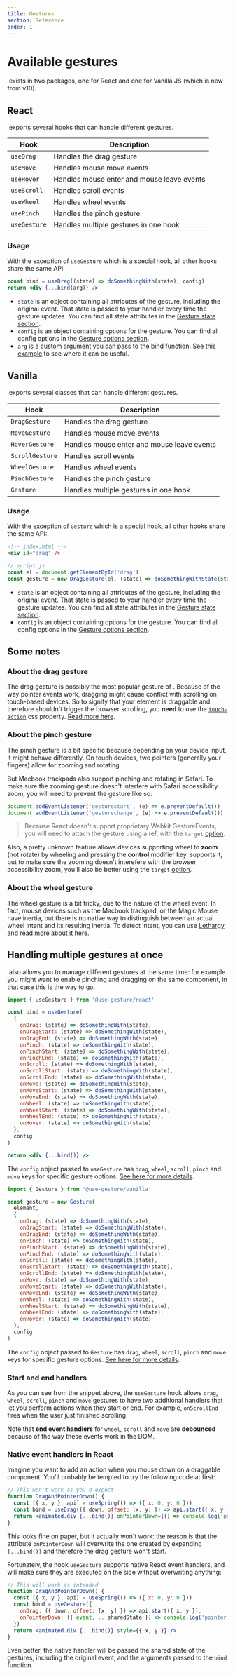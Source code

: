 ```yaml
---
title: Gestures
section: Reference
order: 1
---
```



# Available gestures

&zwnj;<UseGesture /> exists in two packages, one for React and one for Vanilla&nbsp;JS (which is new from v10).

## React

&zwnj;<UseGesture pkg="react" /> exports several hooks that can handle different gestures.

| Hook         | Description                                |
| ------------ | ------------------------------------------ |
| `useDrag`    | Handles the drag gesture                   |
| `useMove`    | Handles mouse move events                  |
| `useHover`   | Handles mouse enter and mouse leave events |
| `useScroll`  | Handles scroll events                      |
| `useWheel`   | Handles wheel events                       |
| `usePinch`   | Handles the pinch gesture                  |
| `useGesture` | Handles multiple gestures in one hook      |

### Usage

With the exception of `useGesture` which is a special hook, all other hooks share the same API:

```jsx
const bind = useDrag((state) => doSomethingWith(state), config)
return <div {...bind(arg)} />
```

- `state` is an object containing all attributes of the gesture, including the original event. That state is passed to your handler every time the gesture updates. You can find all state attributes in the [Gesture state section](/docs/state).
- `config` is an object containing options for the gesture. You can find all config options in the [Gesture options section](/docs/options).
- `arg` is a custom argument you can pass to the bind function. See this [example](https://codesandbox.io/s/github/pmndrs/use-gesture/tree/main/demo/src/sandboxes/draggable-list) to see where it can be useful.

## Vanilla

&zwnj;<UseGesture pkg="vanilla" /> exports several classes that can handle different gestures.

| Hook            | Description                                |
| --------------- | ------------------------------------------ |
| `DragGesture`   | Handles the drag gesture                   |
| `MoveGesture`   | Handles mouse move events                  |
| `HoverGesture`  | Handles mouse enter and mouse leave events |
| `ScrollGesture` | Handles scroll events                      |
| `WheelGesture`  | Handles wheel events                       |
| `PinchGesture`  | Handles the pinch gesture                  |
| `Gesture`       | Handles multiple gestures in one hook      |

### Usage

With the exception of `Gesture` which is a special hook, all other hooks share the same API:

```html
<!-- index.html -->
<div id="drag" />
```

```js
// script.js
const el = document.getElementById('drag')
const gesture = new DragGesture(el, (state) => doSomethingWithState(state), config)
```

- `state` is an object containing all attributes of the gesture, including the original event. That state is passed to your handler every time the gesture updates. You can find all state attributes in the [Gesture state section](/docs/state).
- `config` is an object containing options for the gesture. You can find all config options in the [Gesture options section](/docs/options).

## Some notes

### About the drag gesture

The drag gesture is possibly the most popular gesture of <UseGesture />. Because of the way pointer events work, dragging might cause conflict with scrolling on touch-based devices. So to signify that your element is draggable and therefore shouldn't trigger the browser scrolling, you **need** to use the [`touch-action`](https://developer.mozilla.org/en-US/docs/Web/CSS/touch-action) css property. [Read more here](/docs/extras/#touch-action).

### About the pinch gesture

The pinch gesture is a bit specific because depending on your device input, it might behave differently. On touch devices, two pointers (generally your fingers) allow for zooming and rotating.

But Macbook trackpads also support pinching and rotating in Safari. To make sure the zooming gesture doesn't interfere with Safari accessibility zoom, you will need to prevent the gesture like so:

```js
document.addEventListener('gesturestart', (e) => e.preventDefault())
document.addEventListener('gesturechange', (e) => e.preventDefault())
```

> Because React doesn't support proprietary Webkit GestureEvents, you will need to attach the gesture using a ref, with the `target` [option](/docs/options/#target).

Also, a pretty unknown feature allows devices supporting wheel to **zoom** (not rotate) by wheeling and pressing the **control** modifier key. <UseGesture pkg="react" /> supports it, but to make sure the zooming doesn't interefere with the browser accessibility zoom, you'll also be better using the `target` [option](/docs/options/#target).

### About the wheel gesture

The wheel gesture is a bit tricky, due to the nature of the wheel event. In fact, mouse devices such as the Macbook trackpad, or the Magic Mouse have inertia, but there is no native way to distinguish between an actual wheel intent and its resulting inertia. To detect intent, you can use [Lethargy](https://github.com/d4nyll/lethargy) and [read more about it here](/docs/extras/#lethargy).

## Handling multiple gestures at once

&zwnj;<UseGesture /> also allows you to manage different gestures at the same time: for example you might want to enable pinching and dragging on the same component, in that case this is the way to go.

<CodeSnippet>
  <TabPanel>

```jsx
import { useGesture } from '@use-gesture/react'

const bind = useGesture(
  {
    onDrag: (state) => doSomethingWith(state),
    onDragStart: (state) => doSomethingWith(state),
    onDragEnd: (state) => doSomethingWith(state),
    onPinch: (state) => doSomethingWith(state),
    onPinchStart: (state) => doSomethingWith(state),
    onPinchEnd: (state) => doSomethingWith(state),
    onScroll: (state) => doSomethingWith(state),
    onScrollStart: (state) => doSomethingWith(state),
    onScrollEnd: (state) => doSomethingWith(state),
    onMove: (state) => doSomethingWith(state),
    onMoveStart: (state) => doSomethingWith(state),
    onMoveEnd: (state) => doSomethingWith(state),
    onWheel: (state) => doSomethingWith(state),
    onWheelStart: (state) => doSomethingWith(state),
    onWheelEnd: (state) => doSomethingWith(state),
    onHover: (state) => doSomethingWith(state)
  },
  config
)

return <div {...bind()} />
```

The `config` object passed to `useGesture` has `drag`, `wheel`, `scroll`, `pinch` and `move` keys for specific gesture options. [See here for more details](http://localhost:8000/docs/options/#structure-of-the-config-object).

</TabPanel>
<TabPanel>

```js
import { Gesture } from '@use-gesture/vanilla'

const gesture = new Gesture(
  element,
  {
    onDrag: (state) => doSomethingWith(state),
    onDragStart: (state) => doSomethingWith(state),
    onDragEnd: (state) => doSomethingWith(state),
    onPinch: (state) => doSomethingWith(state),
    onPinchStart: (state) => doSomethingWith(state),
    onPinchEnd: (state) => doSomethingWith(state),
    onScroll: (state) => doSomethingWith(state),
    onScrollStart: (state) => doSomethingWith(state),
    onScrollEnd: (state) => doSomethingWith(state),
    onMove: (state) => doSomethingWith(state),
    onMoveStart: (state) => doSomethingWith(state),
    onMoveEnd: (state) => doSomethingWith(state),
    onWheel: (state) => doSomethingWith(state),
    onWheelStart: (state) => doSomethingWith(state),
    onWheelEnd: (state) => doSomethingWith(state),
    onHover: (state) => doSomethingWith(state)
  },
  config
)
```

The `config` object passed to `Gesture` has `drag`, `wheel`, `scroll`, `pinch` and `move` keys for specific gesture options. [See here for more details](http://localhost:8000/docs/options/#structure-of-the-config-object).

</TabPanel>
</CodeSnippet>

### Start and end handlers

As you can see from the snippet above, the `useGesture` hook allows `drag`, `wheel`, `scroll`, `pinch` and `move` gestures to have two additional handlers that let you perform actions when they start or end. For example, `onScrollEnd` fires when the user just finished scrolling.

Note that **end event handlers** for `wheel`, `scroll` and `move` are **debounced** because of the way these events work in the DOM.

### Native event handlers in React

Imagine you want to add an action when you mouse down on a draggable component. You'll probably be tempted to try the following code at first:

```jsx highlight={1,4-5}
// This won't work as you'd expect
function DragAndPointerDown() {
  const [{ x, y }, api] = useSpring(() => ({ x: 0, y: 0 }))
  const bind = useDrag(({ down, offset: [x, y] }) => api.start({ x, y }))
  return <animated.div {...bind()} onPointerDown={() => console.log('pointer down')} style={{ x, y }} />
}
```

This looks fine on paper, but it actually won't work: the reason is that the attribute `onPointerDown` will overwrite the one created by expanding `{...bind()}` and therefore the drag gesture won't start.

Fortunately, the hook `useGesture` supports native React event handlers, and will make sure they are executed on the side without overwriting anything:

```jsx highlight={1,4-8}
// This will work as intended
function DragAndPointerDown() {
  const [{ x, y }, api] = useSpring(() => ({ x: 0, y: 0 }))
  const bind = useGesture({
    onDrag: ({ down, offset: [x, y] }) => api.start({ x, y }),
    onPointerDown: ({ event, ...sharedState }) => console.log('pointer down', event)
  })
  return <animated.div {...bind()} style={{ x, y }} />
}
```

Even better, the native handler will be passed the shared state of the gestures, including the original event, and the arguments passed to the `bind` function.
